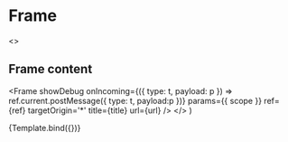 
<Meta title="organisms/Frame" component={Frame} />


# Frame


  <>
    <h2>Frame content</h2>
    <Frame
      showDebug
      onIncoming={({ type: t, payload: p }) => ref.current.postMessage({ type: t, payload:p })}
      params={{ scope }}
      ref={ref}
      targetOrigin='*'
      title={title}
      url={url}
    />
  </>
)

<Canvas>
  <Story name="default" args={{
    title: 'title',
    url: 'http://127.0.0.1:6006/iframe.html?id=utils--message-emitter&viewMode=story',
  }}>
    {Template.bind({})}
  </Story>
</Canvas>
